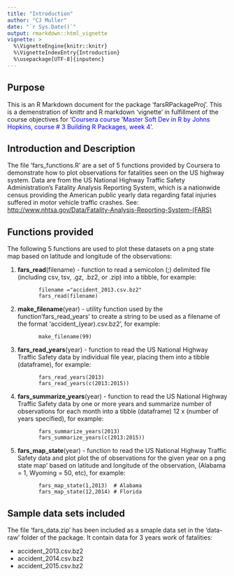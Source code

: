 ```yaml
---
title: "Introduction"
author: "CJ Muller"
date: "`r Sys.Date()`"
output: rmarkdown::html_vignette
vignette: >
  %\VignetteEngine{knitr::knitr}
  %\VignetteIndexEntry{Introduction}
  %\usepackage[UTF-8]{inputenc}
---
```



## Purpose

This is an R Markdown document for the package 'farsRPackageProj'. This is a demenstration of knittr and R markdown 'vignette' in fulfillment of the course objectives for '<span style="color:blue">Coursera course 'Master Soft Dev in R by Johns Hopkins, course # 3 Building R Packages, week 4</span>'.


## Introduction and Description

The file 'fars_functions.R' are a set of 5 functions provided by Coursera to demonstrate how to plot observations for fatalities seen on the US highway system.  Data are from the US National Highway Traffic Safety Administration's Fatality Analysis Reporting System, which is a nationwide census providing the American public yearly data regarding fatal injuries suffered in motor vehicle traffic crashes. See: <http://www.nhtsa.gov/Data/Fatality-Analysis-Reporting-System-(FARS)>
 
## Functions provided

The following 5 functions are used to plot these datasets on a png state map based on latitude and longitude of the observations:


1. **fars_read**(filename) - function to read a semicolon (;) delimited file (including csv, tsv, .gz, .bz2, or .zip) into a tibble, for example:

```
          filename ="accident_2013.csv.bz2"
          fars_read(filename)
```

2. **make_filename**(year) - utility function used by the function'fars_read_years' to create a string to be used as a filename of the format 'accident_(year).csv.bz2', for example:

```
          make_filename(99)
```

3. **fars_read_years**(year) - function to read the US National Highway Traffic Safety data by individual file year, placing them into a tibble (dataframe), for example:

```
          fars_read_years(2013)
          fars_read_years(c(2013:2015))
```

4. **fars_summarize_years**(year) - function to read the US National Highway Traffic Safety data by one or more years and summarize number of observations for each month  into a tibble (dataframe) 12 x (number of years specified), for example:

```
          fars_summarize_years(2013)
          fars_summarize_years(c(2013:2015))
```    

5. **fars_map_state**(year) - function to read the US National Highway Traffic Safety data and plot plot the of observations for the given year on a png state map' based on latitude and longitude of the observation, (Alabama = 1, Wyoming = 50, etc), for example:

```
          fars_map_state(1,2013)  # Alabama
          fars_map_state(12,2014) # Florida
```  


## Sample data sets included

The file 'fars_data.zip' has been included as a smaple data set in the 'data-raw' folder of the package. It contain data for 3 years work of fatalities:

* accident_2013.csv.bz2
* accident_2014.csv.bz2
* accident_2015.csv.bz2

